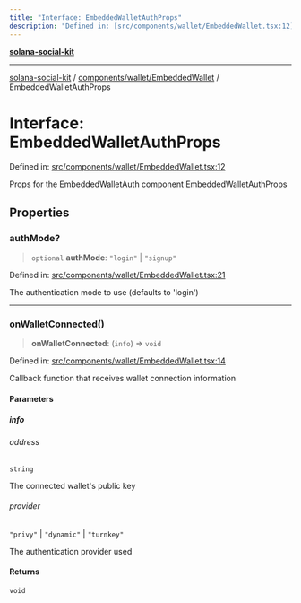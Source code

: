 ```yaml
---
title: "Interface: EmbeddedWalletAuthProps"
description: "Defined in: [src/components/wallet/EmbeddedWallet.tsx:12](https://github.com/SendArcade/solana-app-kit/blob/bd4b3556b8f469c27ebb06f4df65b3a36b43ba3b/src/components/wallet/EmbeddedWallet.tsx#L12)"
---
```


[**solana-social-kit**](../../../../README.mdx)

***

[solana-social-kit](../../../../README.mdx) / [components/wallet/EmbeddedWallet](../README.mdx) / EmbeddedWalletAuthProps

# Interface: EmbeddedWalletAuthProps

Defined in: [src/components/wallet/EmbeddedWallet.tsx:12](https://github.com/SendArcade/solana-app-kit/blob/bd4b3556b8f469c27ebb06f4df65b3a36b43ba3b/src/components/wallet/EmbeddedWallet.tsx#L12)

Props for the EmbeddedWalletAuth component
 EmbeddedWalletAuthProps

## Properties

### authMode?

> `optional` **authMode**: `"login"` \| `"signup"`

Defined in: [src/components/wallet/EmbeddedWallet.tsx:21](https://github.com/SendArcade/solana-app-kit/blob/bd4b3556b8f469c27ebb06f4df65b3a36b43ba3b/src/components/wallet/EmbeddedWallet.tsx#L21)

The authentication mode to use (defaults to 'login')

***

### onWalletConnected()

> **onWalletConnected**: (`info`) => `void`

Defined in: [src/components/wallet/EmbeddedWallet.tsx:14](https://github.com/SendArcade/solana-app-kit/blob/bd4b3556b8f469c27ebb06f4df65b3a36b43ba3b/src/components/wallet/EmbeddedWallet.tsx#L14)

Callback function that receives wallet connection information

#### Parameters

##### info

###### address

`string`

The connected wallet's public key

###### provider

`"privy"` \| `"dynamic"` \| `"turnkey"`

The authentication provider used

#### Returns

`void`
